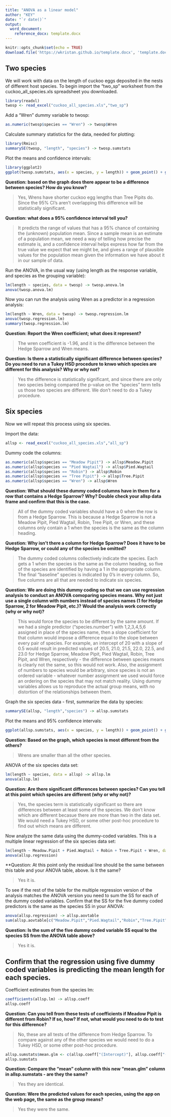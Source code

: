 ```yaml
---
title: "ANOVA as a linear model"
author: "KEY"
date: "`r date()`"
output: 
  word_document:
    reference_docx: template.docx
---
```


```r
knitr::opts_chunk$set(echo = TRUE)
download.file('https://wkristan.github.io/template.docx', 'template.docx', mode = 'wb')
```

## Two species

We will work with data on the length of cuckoo eggs deposited in the nests of different host species. To begin import the "two_sp" worksheet from the cuckoo_all_species.xls spreadsheet you downloaded.

```r

library(readxl)
twosp <- read_excel("cuckoo_all_species.xls","two_sp")

```

Add a "Wren" dummy variable to twosp:

```r

as.numeric(twosp$species == "Wren") -> twosp$Wren

```

Calculate summary statistics for the data, needed for plotting:

```r

library(Rmisc)
summarySE(twosp, "length", "species") -> twosp.sumstats

```


Plot the means and confidence intervals:

```r

library(ggplot2)
ggplot(twosp.sumstats, aes(x = species, y = length)) + geom_point() + geom_errorbar(aes(ymin = length - ci, ymax = length + ci), width = 0.1)

```

**Question: based on the graph does there appear to be a difference between species? How do you know?**

> Yes, Wrens have shorter cuckoo egg lengths than Tree Pipits do. Since the 95% CI's aren't overlapping this difference will be statistically significant.

**Question: what does a 95% confidence interval tell you?**

> It predicts the range of values that has a 95% chance of containing the (unknown) population mean. Since a sample mean is an estimate of a population mean, we need a way of telling how precise the estimate is, and a confidence interval helps express how far from the true value we expect that we might be, and gives a range of plausible values for the population mean given the information we have about it in our sample of data.


Run the ANOVA, in the usual way (using length as the response variable, and species as the grouping variable):

```r

lm(length ~ species, data = twosp) -> twosp.anova.lm
anova(twosp.anova.lm)

```

Now you can run the analysis using Wren as a predictor in a regression analysis:

```r

lm(length ~ Wren, data = twosp) -> twosp.regression.lm
anova(twosp.regression.lm)
summary(twosp.regression.lm)

```

**Question: Report the Wren coefficient; what does it represent?**

> The wren coefficient is -1.96, and it is the difference between the Hedge Sparrow and Wren means.

**Question: Is there a statistically significant difference between species? Do you need to run a Tukey HSD procedure to knwo which species are different for this analysis? Why or why not?**

> Yes the difference is statistically significant, and since there are only two species being compared the p-value on the "species" term tells us those two species are different. We don't need to do a Tukey procedure.


## Six species

Now we will repeat this process using six species.

Import the data:

```r

allsp <- read_excel("cuckoo_all_species.xls","all_sp")

```

Dummy code the columns:

```r

as.numeric(allsp$species == "Meadow Pipit") -> allsp$Meadow.Pipit
as.numeric(allsp$species == "Pied Wagtail") -> allsp$Pied.Wagtail
as.numeric(allsp$species == "Robin") -> allsp$Robin
as.numeric(allsp$species == "Tree Pipit") -> allsp$Tree.Pipit
as.numeric(allsp$species == "Wren") -> allsp$Wren

```

**Question: What should these dummy coded columns have in them for a row that contains a Hedge Sparrow? Why? Double check your allsp data frame and confirm that this is the case.**

> All of the dummy coded variables should have a 0 when the row is from a Hedge Sparrow. This is because a Hedge Sparrow is not a Meadow Pipit, Pied Wagtail, Robin, Tree Pipit, or Wren, and these columns only contain a 1 when the species is the same as the column heading.

**Question: Why isn't there a column for Hedge Sparrow? Does it have to be Hedge Sparrow, or could any of the species be omitted?**

> The dummy coded columns collectively indicate the species. Each gets a 1 when the species is the same as the column heading, so five of the species are identified by having a 1 in the appropriate column. The final "baseline" species is indicated by 0's in every column. So, five columns are all that are needed to indicate six species.

**Question: We are doing this dummy coding so that we can use regression analysis to conduct an ANOVA comoparing species means. Why not just use a single column with numbers instead of species names (1 for Hedge Sparrow, 2 for Meadow Pipit, etc.)? Would the analysis work correctly (why or why not)?**

> This would force the species to be different by the same amount. If we had a single predictor ("species.number") with 1,2,3,4,5,6 assigned in place of the species name, then a slope coefficient for that column would impose a difference equal to the slope between every pair of species. For example, an intercept of 20 with a slope of 0.5 would result in predicted values of 20.5, 21.0, 21.5, 22.0, 22.5, and 23.0 for Hedge Sparrow, Meadow Pipit, Pied Wagtail, Robin, Tree Pipit, and Wren, respectively - the difference between species means is clearly not the same, so this would not work. Also, the assignment of numbers to species would be arbitrary, since species is not an ordered variable - whatever number assignment we used would force an ordering on the species that may not match reality. Using dummy variables allows us to reproduce the actual group means, with no distortion of the relationships between them.


Graph the six species data - first, summarize the data by species:

```r

summarySE(allsp, "length","species") -> allsp.sumstats

```


Plot the means and 95% confidence intervals:

```r

ggplot(allsp.sumstats, aes(x = species, y = length)) + geom_point() + geom_errorbar(aes(ymin = length - ci, ymax = length + ci), width = 0.1)

```

**Question: Based on the graph, which species is most different from the others?**

> Wrens are smaller than all the other species.


ANOVA of the six species data set:

```r

lm(length ~ species, data = allsp) -> allsp.lm
anova(allsp.lm)

```

**Question: Are there significant differences between species? Can you tell at this point which species are different (why or why not)?**

> Yes, the species term is statistically significant so there are differences between at least some of the species. We don't know which are different becasue there are more than two in the data set. We would need a Tukey HSD, or some other post-hoc procedure to find out which means are different.


Now analyze the same data using the dummy-coded variables. This is a multiple linear regression of the six species data set:

```r

lm(length ~ Meadow.Pipit + Pied.Wagtail + Robin + Tree.Pipit + Wren, data = allsp) -> allsp.regression
anova(allsp.regression)

```

**Question: At this point only the residual line should be the same between this table and your ANOVA table, above. Is it the same?

> Yes it is.

To see if the rest of the table for the multiple regression version of the analysis matches the ANOVA version you need to sum the SS for each of the dummy coded variables. Confirm that the SS for the five dummy coded predictors is the same as the species SS in your ANOVA:

```r

anova(allsp.regression) -> allsp.aovtable
sum(allsp.aovtable[c("Meadow.Pipit","Pied.Wagtail","Robin","Tree.Pipit","Wren"),"Sum Sq"])

```

**Question: Is the sum of the five dummy coded variable SS equal to the species SS from the ANOVA table above?**

> Yes it is.


## Confirm that the regression using five dummy coded variables is predicting the mean length for each species.

Coefficient estimates from the species lm:

```r

coefficients(allsp.lm) -> allsp.coeff
allsp.coeff

```

**Question: Can you tell from these tests of coefficients if Meadow Pipit is different from Robin? If so, how? If not, what would you need to do to test for this difference?**

> No, these are all tests of the difference from Hedge Sparrow. To compare against any of the other species we would need to do a Tukey HSD, or some other post-hoc procedure.

```r

allsp.sumstats$mean.glm <- c(allsp.coeff["(Intercept)"], allsp.coeff["(Intercept)"] + allsp.coeff[c("speciesMeadow Pipit", "speciesPied Wagtail", "speciesRobin", "speciesTree Pipit", "speciesWren")])
allsp.sumstats

```

**Question: Compare the "mean" column with this new "mean.glm" column in allsp.sumstats - are they the same?**

> Yes they are identical.

**Question: Were the predicted values for each species, using the app on the web page, the same as the group means?**

> Yes they were the same.



